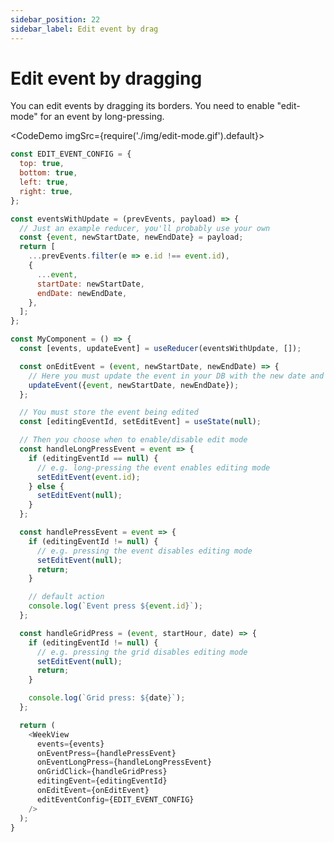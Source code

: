 ```yaml
---
sidebar_position: 22
sidebar_label: Edit event by drag
---
```


# Edit event by dragging

You can edit events by dragging its borders.
You need to enable "edit-mode" for an event by long-pressing.


<CodeDemo imgSrc={require('./img/edit-mode.gif').default}>

```js title="Edit events"
const EDIT_EVENT_CONFIG = {
  top: true,
  bottom: true,
  left: true,
  right: true,
};

const eventsWithUpdate = (prevEvents, payload) => {
  // Just an example reducer, you'll probably use your own
  const {event, newStartDate, newEndDate} = payload;
  return [
    ...prevEvents.filter(e => e.id !== event.id),
    {
      ...event,
      startDate: newStartDate,
      endDate: newEndDate,
    },
  ];
};

const MyComponent = () => {
  const [events, updateEvent] = useReducer(eventsWithUpdate, []);

  const onEditEvent = (event, newStartDate, newEndDate) => {
    // Here you must update the event in your DB with the new date and time
    updateEvent({event, newStartDate, newEndDate});
  };

  // You must store the event being edited
  const [editingEventId, setEditEvent] = useState(null);

  // Then you choose when to enable/disable edit mode
  const handleLongPressEvent = event => {
    if (editingEventId == null) {
      // e.g. long-pressing the event enables editing mode
      setEditEvent(event.id);
    } else {
      setEditEvent(null);
    }
  };

  const handlePressEvent = event => {
    if (editingEventId != null) {
      // e.g. pressing the event disables editing mode
      setEditEvent(null);
      return;
    }

    // default action
    console.log(`Event press ${event.id}`);
  };

  const handleGridPress = (event, startHour, date) => {
    if (editingEventId != null) {
      // e.g. pressing the grid disables editing mode
      setEditEvent(null);
      return;
    }

    console.log(`Grid press: ${date}`);
  };

  return (
    <WeekView
      events={events}
      onEventPress={handlePressEvent}
      onEventLongPress={handleLongPressEvent}
      onGridClick={handleGridPress}
      editingEvent={editingEventId}
      onEditEvent={onEditEvent}
      editEventConfig={EDIT_EVENT_CONFIG}
    />
  );
}
```

</CodeDemo>

